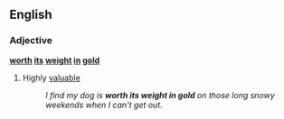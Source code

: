==English==

===Adjective===
'''[[worth]] [[its]] [[weight]] [[in]] [[gold]]'''

# {{idiomatic}} Highly [[valuable]]
#: ''I find my dog is '''worth its weight in gold''' on those long snowy weekends when I can't get out.''